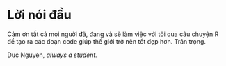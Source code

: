 # Lời nói đầu {.unnumbered}

Cảm ơn tất cả mọi người đã, đang và sẽ làm việc với tôi qua câu chuyện R để tạo ra các đoạn code giúp thế giới trở nên tốt đẹp hơn. Trân trọng.

Duc Nguyen, *always a student.*





